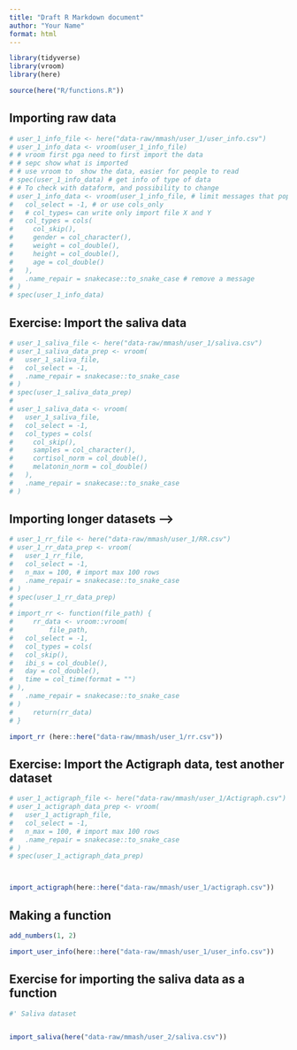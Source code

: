 ```yaml
---
title: "Draft R Markdown document"
author: "Your Name"
format: html
---
```


```r
library(tidyverse)
library(vroom)
library(here)

source(here("R/functions.R"))

```


## Importing raw data
```r
# user_1_info_file <- here("data-raw/mmash/user_1/user_info.csv")
# user_1_info_data <- vroom(user_1_info_file)
# # vroom first pga need to first import the data
# # sepc show what is imported
# # use vroom to  show the data, easier for people to read
# spec(user_1_info_data) # get info of type of data
# # To check with dataform, and possibility to change
# user_1_info_data <- vroom(user_1_info_file, # limit messages that pop up
#   col_select = -1, # or use cols_only
#   # col_types= can write only import file X and Y
#   col_types = cols(
#     col_skip(),
#     gender = col_character(),
#     weight = col_double(),
#     height = col_double(),
#     age = col_double()
#   ),
#   .name_repair = snakecase::to_snake_case # remove a message
# )
# spec(user_1_info_data)
```


## Exercise: Import the saliva data
```r
# user_1_saliva_file <- here("data-raw/mmash/user_1/saliva.csv")
# user_1_saliva_data_prep <- vroom(
#   user_1_saliva_file,
#   col_select = -1,
#   .name_repair = snakecase::to_snake_case
# )
# spec(user_1_saliva_data_prep)
# 
# user_1_saliva_data <- vroom(
#   user_1_saliva_file,
#   col_select = -1,
#   col_types = cols(
#     col_skip(),
#     samples = col_character(),
#     cortisol_norm = col_double(),
#     melatonin_norm = col_double()
#   ),
#   .name_repair = snakecase::to_snake_case
# )
```



## Importing longer datasets -->

```r
# user_1_rr_file <- here("data-raw/mmash/user_1/RR.csv")
# user_1_rr_data_prep <- vroom(
#   user_1_rr_file,
#   col_select = -1,
#   n_max = 100, # import max 100 rows
#   .name_repair = snakecase::to_snake_case
# )
# spec(user_1_rr_data_prep)
# 
# import_rr <- function(file_path) {
#     rr_data <- vroom::vroom(
#         file_path,
#   col_select = -1,
#   col_types = cols(
#   col_skip(),
#   ibi_s = col_double(),
#   day = col_double(),
#   time = col_time(format = "")
# ),
#   .name_repair = snakecase::to_snake_case
# )
#     return(rr_data)
# }

import_rr (here::here("data-raw/mmash/user_1/rr.csv"))

```


## Exercise: Import the Actigraph data, test another dataset
```r
# user_1_actigraph_file <- here("data-raw/mmash/user_1/Actigraph.csv")
# user_1_actigraph_data_prep <- vroom(
#   user_1_actigraph_file,
#   col_select = -1,
#   n_max = 100, # import max 100 rows
#   .name_repair = snakecase::to_snake_case
# )
# spec(user_1_actigraph_data_prep)



import_actigraph(here::here("data-raw/mmash/user_1/actigraph.csv"))
```






## Making a function

```r

add_numbers(1, 2)
```




```r

import_user_info(here::here("data-raw/mmash/user_1/user_info.csv"))

```



## Exercise for importing the saliva data as a function

```r
#' Saliva dataset


import_saliva(here("data-raw/mmash/user_2/saliva.csv"))

```

